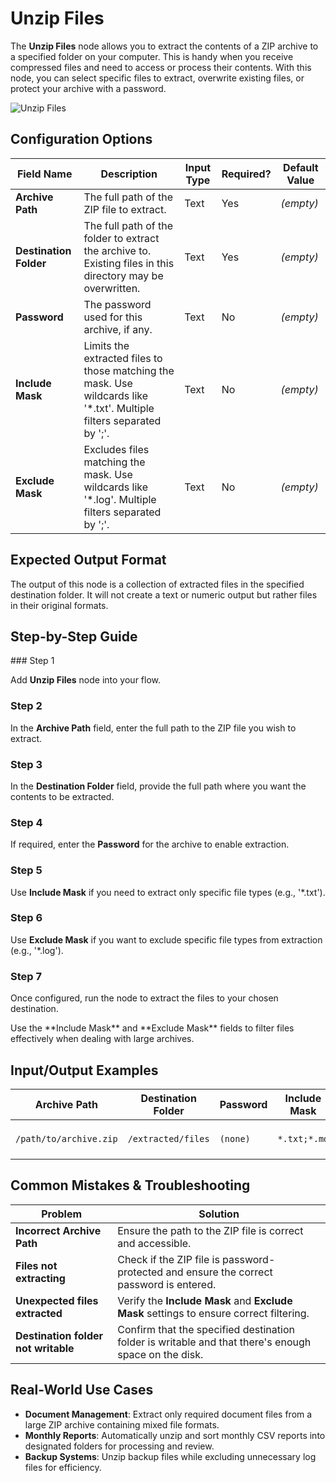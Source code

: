 
# Unzip Files

The **Unzip Files** node allows you to extract the contents of a ZIP archive to a specified folder on your computer. This is handy when you receive compressed files and need to access or process their contents. With this node, you can select specific files to extract, overwrite existing files, or protect your archive with a password.

![Unzip Files](./unzip-files.png)

## Configuration Options

| Field Name             | Description                                                                                                            | Input Type | Required? | Default Value |
| ---------------------- | ---------------------------------------------------------------------------------------------------------------------- | ---------- | --------- | ------------- |
| **Archive Path**       | The full path of the ZIP file to extract.                                                                              | Text       | Yes       | _(empty)_     |
| **Destination Folder** | The full path of the folder to extract the archive to. Existing files in this directory may be overwritten.            | Text       | Yes       | _(empty)_     |
| **Password**           | The password used for this archive, if any.                                                                            | Text       | No        | _(empty)_     |
| **Include Mask**       | Limits the extracted files to those matching the mask. Use wildcards like '\*.txt'. Multiple filters separated by ';'. | Text       | No        | _(empty)_     |
| **Exclude Mask**       | Excludes files matching the mask. Use wildcards like '\*.log'. Multiple filters separated by ';'.                      | Text       | No        | _(empty)_     |

## Expected Output Format

The output of this node is a collection of extracted files in the specified destination folder. It will not create a text or numeric output but rather files in their original formats.

## Step-by-Step Guide

<Steps>
### Step 1

Add **Unzip Files** node into your flow.

### Step 2

In the **Archive Path** field, enter the full path to the ZIP file you wish to extract.

### Step 3

In the **Destination Folder** field, provide the full path where you want the contents to be extracted.

### Step 4

If required, enter the **Password** for the archive to enable extraction.

### Step 5

Use **Include Mask** if you need to extract only specific file types (e.g., '\*.txt').

### Step 6

Use **Exclude Mask** if you want to exclude specific file types from extraction (e.g., '\*.log').

### Step 7

Once configured, run the node to extract the files to your chosen destination.

</Steps>

<Callout type="info" title="Tip">
  Use the **Include Mask** and **Exclude Mask** fields to filter files
  effectively when dealing with large archives.
</Callout>

## Input/Output Examples

| Archive Path           | Destination Folder | Password | Include Mask | Exclude Mask | Files Extracted                     |
| ---------------------- | ------------------ | -------- | ------------ | ------------ | ----------------------------------- |
| `/path/to/archive.zip` | `/extracted/files` | `(none)` | `*.txt;*.md` | `*.log`      | Files like `readme.txt`, `notes.md` |

## Common Mistakes & Troubleshooting

| Problem                             | Solution                                                                                             |
| ----------------------------------- | ---------------------------------------------------------------------------------------------------- |
| **Incorrect Archive Path**          | Ensure the path to the ZIP file is correct and accessible.                                           |
| **Files not extracting**            | Check if the ZIP file is password-protected and ensure the correct password is entered.              |
| **Unexpected files extracted**      | Verify the **Include Mask** and **Exclude Mask** settings to ensure correct filtering.               |
| **Destination folder not writable** | Confirm that the specified destination folder is writable and that there's enough space on the disk. |

## Real-World Use Cases

- **Document Management**: Extract only required document files from a large ZIP archive containing mixed file formats.
- **Monthly Reports**: Automatically unzip and sort monthly CSV reports into designated folders for processing and review.
- **Backup Systems**: Unzip backup files while excluding unnecessary log files for efficiency.
